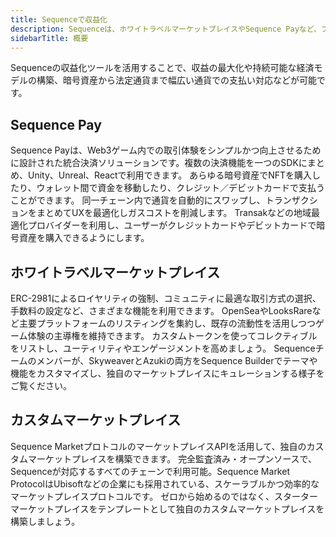 ```yaml
---
title: Sequenceで収益化
description: Sequenceは、ホワイトラベルマーケットプレイスやSequence Payなど、ブロックチェーン対応ゲームを収益化するためのさまざまなオプションを提供しています。
sidebarTitle: 概要
---
```


Sequenceの収益化ツールを活用することで、収益の最大化や持続可能な経済モデルの構築、暗号資産から法定通貨まで幅広い通貨での支払い対応などが可能です。

## Sequence Pay

<CardGroup cols={2}>
  <Card title="概要" icon="cart-plus" href="/solutions/payments/overview">
    Sequence Payは、Web3ゲーム内での取引体験をシンプルかつ向上させるために設計された統合決済ソリューションです。複数の決済機能を一つのSDKにまとめ、Unity、Unreal、Reactで利用できます。
  </Card>

  <Card title="チェックアウト" icon="credit-card" href="/sdk/web/guides/checkout">
    あらゆる暗号資産でNFTを購入したり、ウォレット間で資金を移動したり、クレジット／デビットカードで支払うことができます。
  </Card>

  <Card title="Smart Swaps" icon="right-left" href="/sdk/web/guides/smart-swaps">
    同一チェーン内で通貨を自動的にスワップし、トランザクションをまとめてUXを最適化しガスコストを削減します。
  </Card>

  <Card title="法定通貨オンランプ" icon="money-bill-wave" href="/sdk/web/guides/on-ramp">
    Transakなどの地域最適化プロバイダーを利用し、ユーザーがクレジットカードやデビットカードで暗号資産を購入できるようにします。
  </Card>
</CardGroup>

## ホワイトラベルマーケットプレイス

<CardGroup cols={2}>
  <Card title="ロイヤリティの強制" icon="store" href="/solutions/payments/marketplace/overview">
    ERC-2981によるロイヤリティの強制、コミュニティに最適な取引方式の選択、手数料の設定など、さまざまな機能を利用できます。
  </Card>

  <Card title="リスティングの集約" icon="layer-group" href="/solutions/payments/marketplace/hosted/">
    OpenSeaやLooksRareなど主要プラットフォームのリスティングを集約し、既存の流動性を活用しつつゲーム体験の主導権を維持できます。
  </Card>

  <Card title="カスタムトークンの活用" icon="coins" href="/solutions/payments/marketplace/hosted/">
    カスタムトークンを使ってコレクティブルをリストし、ユーティリティやエンゲージメントを高めましょう。
  </Card>

  <Card title="ビデオウォークスルー" icon="video" href="/solutions/payments/marketplace/hosted#watch-a-marketplace-be-launched-in-minutes">
    Sequenceチームのメンバーが、SkyweaverとAzukiの両方をSequence Builderでテーマや機能をカスタマイズし、独自のマーケットプレイスにキュレーションする様子をご覧ください。
  </Card>
</CardGroup>

## カスタムマーケットプレイス

<CardGroup cols={2}>
  <Card title="マーケットプレイスAPI" icon="hammer" href="/api-references/marketplace/endpoints">
    Sequence MarketプロトコルのマーケットプレイスAPIを活用して、独自のカスタムマーケットプレイスを構築できます。
  </Card>

  <Card title="Sequence Marketプロトコル" icon="code-branch" href="https://github.com/0xsequence/marketplace-contracts/tree/master">
    完全監査済み・オープンソースで、Sequenceが対応するすべてのチェーンで利用可能。Sequence Market ProtocolはUbisoftなどの企業にも採用されている、スケーラブルかつ効率的なマーケットプレイスプロトコルです。
  </Card>

  <Card title="スターターマーケットプレイス" icon="rocket" href="/solutions/payments/marketplace/custom">
    ゼロから始めるのではなく、スターターマーケットプレイスをテンプレートとして独自のカスタムマーケットプレイスを構築しましょう。
  </Card>
</CardGroup>